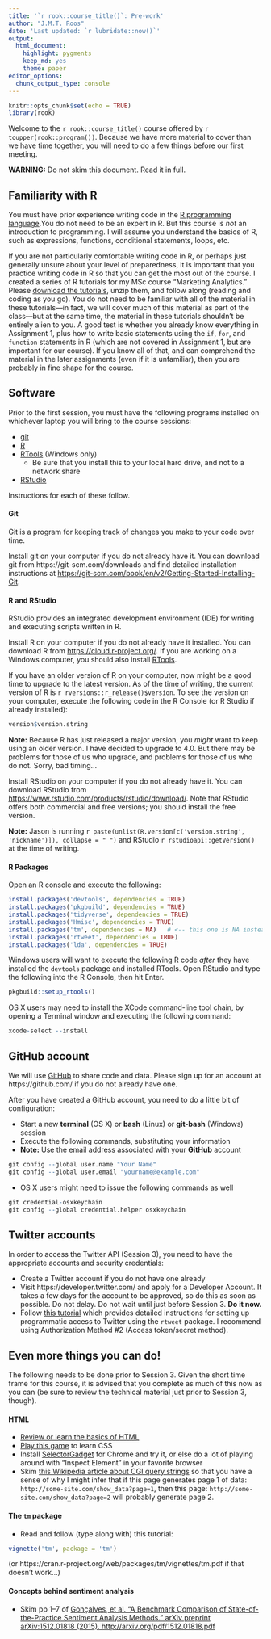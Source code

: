 ```yaml
---
title: '`r rook::course_title()`: Pre-work'
author: "J.M.T. Roos"
date: 'Last updated: `r lubridate::now()`'
output:
  html_document:
    highlight: pygments
    keep_md: yes
    theme: paper
editor_options:
  chunk_output_type: console
---
```


```r
knitr::opts_chunk$set(echo = TRUE)
library(rook)
```

Welcome to the `r rook::course_title()` course offered by `r toupper(rook::program())`. Because we have more material to cover than we have time together, you will need to do a few things before our first meeting.

**WARNING:** Do not skim this document. Read it in full. 

## Familiarity with R

You must have prior experience writing code in the [R programming language](https://www.r-project.org/).You do not need to be an expert in R. But this course is *not* an introduction to programming. I will assume you understand the basics of R, such as expressions, functions, conditional statements, loops, etc.

If you are not particularly comfortable writing code in R, or perhaps just generally unsure about your level of preparedness, it is important that you practice writing code in R so that you can get the most out of the course. I created a series of R tutorials for my MSc course "Marketing Analytics." Please [download the tutorials](http://www.jasonmtroos.com/assets/media/teaching/course_assignments_and_data.zip), unzip them, and follow along (reading and coding as you go). You do not need to be familiar with all of the material in these tutorials---in fact, we will cover much of this material as part of the class---but at the same time, the material in these tutorials shouldn't be entirely alien to you. A good test is whether you already know everything in Assignment 1, plus how to write basic statements using the `if`, `for`, and `function` statements in R (which are not covered in Assignment 1, but are important for our course). If you know all of that, and can comprehend the material in the later assignments (even if it is unfamiliar), then you are probably in fine shape for the course.




## Software

Prior to the first session, you must have the following programs installed on whichever laptop you will bring to the course sessions: 

- [git](https://git-scm.com)
- [R](https://cloud.r-project.org/)   
- [RTools](https://cran.r-project.org/bin/windows/Rtools/) (Windows only) 
    - Be sure that you install this to your local hard drive, and not to a network share
- [RStudio](https://www.rstudio.com)

Instructions for each of these follow.

#### Git

Git is a program for keeping track of changes you make to your code over time.

Install git on your computer if you do not already have it. You can download git from https://git-scm.com/downloads and find detailed installation instructions at [https://git-scm.com/book/en/v2/Getting-Started-Installing-Git](https://git-scm.com/book/en/v2/Getting-Started-Installing-Git). 


#### R and RStudio

RStudio provides an integrated development environment (IDE) for writing and executing scripts written in R.

Install R on your computer if you do not already have it installed. You can download R from [https://cloud.r-project.org/](https://cloud.r-project.org/). If you are working on a Windows computer, you should also install [RTools](https://cran.r-project.org/bin/windows/Rtools/).

If you have an older version of R on your computer, now might be a good time to upgrade to the latest version. As of the time of writing, the current version of R is `r rversions::r_release()$version`. To see the version on your computer, execute the following code in the R Console (or R Studio if already installed):

```r
version$version.string
```

**Note:** Because R has just released a major version, you *might* want to keep using an older version. I have decided to upgrade to 4.0. But there may be problems for those of us who upgrade, and problems for those of us who do not. Sorry, bad timing... 

Install RStudio on your computer if you do not already have it. You can download RStudio from [https://www.rstudio.com/products/rstudio/download/](https://www.rstudio.com/products/rstudio/download/). Note that RStudio offers both commercial and free versions; you should install the free version.


**Note:** Jason is running  `r paste(unlist(R.version[c('version.string', 'nickname')]), collapse = " ")` and RStudio `r rstudioapi::getVersion()` at the time of writing.



#### R Packages

Open an R console and execute the following:
```r
install.packages('devtools', dependencies = TRUE)
install.packages('pkgbuild', dependencies = TRUE)
install.packages('tidyverse', dependencies = TRUE)
install.packages('Hmisc', dependencies = TRUE)
install.packages('tm', dependencies = NA)   # <-- this one is NA instead of TRUE
install.packages('rtweet', dependencies = TRUE)
install.packages('lda', dependencies = TRUE)
```

Windows users will want to execute the following R code *after* they have installed the `devtools` package and installed RTools. Open RStudio and type the following into the R Console, then hit Enter.

```r
pkgbuild::setup_rtools()
```

OS X users may need to install the XCode command-line tool chain, by opening a Terminal window and executing the following command:

```r
xcode-select --install
```



## GitHub account

We will use [GitHub](https://github.com/) to share code and data. Please sign up for an account at https://github.com/ if you do not already have one.

After you have created a GitHub account, you need to do a little bit of configuration:

* Start a new **terminal** (OS X) or **bash** (Linux) or **git-bash** (Windows) session
* Execute the following commands, substituting your information
* **Note:** Use the email address associated with your **GitHub** account

```r
git config --global user.name "Your Name"
git config --global user.email "yourname@example.com"
```

* OS X users might need to issue the following commands as well

```r
git credential-osxkeychain
git config --global credential.helper osxkeychain
```

## Twitter accounts

In order to access the Twitter API (Session 3), you need to have the appropriate accounts and security credentials:

* Create a Twitter account if you do not have one already
* Visit https://developer.twitter.com/ and apply for a Developer Account. It takes a few  days for the account to be approved, so do this as soon as possible. Do not delay. Do not wait until just before Session 3. **Do it now.**
* Follow [this tutorial](https://rtweet.info/articles/auth.html) which provides detailed instructions for setting up programmatic access to Twitter using the `rtweet` package. I recommend using Authorization Method #2 (Access token/secret method).

<!-- * Specifically, do the following (but follow the detailed instructions in the tutorial): -->
<!--     1. `install.packages('rtweet', dependencies = TRUE)` -->
<!--     2. [Create a Twitter account](http://twitter.com/signup) if you do not already have one -->
<!--     3. Visit the [Twitter apps](https://apps.twitter.com) site and create a new app -->
<!--     4. Create and record the four keys and access tokens needed to access the Twitter API, then insert them into the code in the turorial (starting with `token <- create_token(...`) to ensure everything is working without error. If the code `identical(token, get_token())` works, then everything should be set up correctly. -->



## Even more things you can do!

The following needs to be done prior to Session 3. Given the short time frame for this course, it is advised that you complete as much of this now as you can (be sure to review the technical material just prior to Session 3, though). 


#### HTML

* [Review or learn the basics of HTML](https://www.w3schools.com/html/html_intro.asp)
* [Play this game](http://flukeout.github.io) to learn CSS
* Install [SelectorGadget](https://chrome.google.com/webstore/detail/selectorgadget/mhjhnkcfbdhnjickkkdbjoemdmbfginb/overview) for Chrome and try it, or else do a lot of playing around with "Inspect Element" in your favorite browser
* Skim [this Wikipedia article about CGI query strings](https://en.wikipedia.org/wiki/Query_string) so that you have a sense of why I might infer that if this page generates page 1 of data: `http://some-site.com/show_data?page=1`, then this page: `http://some-site.com/show_data?page=2` will probably generate page 2.

#### The `tm` package

* Read and follow (type along with) this tutorial:
```r
vignette('tm', package = 'tm')
```
(or https://cran.r-project.org/web/packages/tm/vignettes/tm.pdf if that doesn't work...)


#### Concepts behind sentiment analysis

* Skim pp 1--7 of [Gonçalves, et al. "A Benchmark Comparison of State-of-the-Practice Sentiment Analysis Methods." arXiv preprint arXiv:1512.01818 (2015). http://arxiv.org/pdf/1512.01818.pdf](http://arxiv.org/pdf/1512.01818.pdf)



